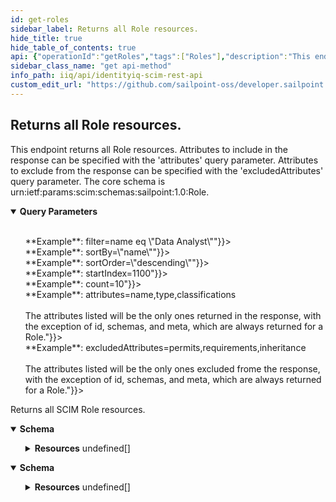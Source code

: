 ```yaml
---
id: get-roles
sidebar_label: Returns all Role resources.
hide_title: true
hide_table_of_contents: true
api: {"operationId":"getRoles","tags":["Roles"],"description":"This endpoint returns all Role resources. Attributes to include in the response can be specified with the 'attributes' query parameter. Attributes to exclude from the response can be specified with the 'excludedAttributes' query parameter. The core schema is urn:ietf:params:scim:schemas:sailpoint:1.0:Role.","parameters":[{"in":"query","name":"filter","schema":{"type":"string"},"description":"Allows for query filters according to RFC-7644, Section 3.4.2.2 - not all operations are supported.<br/><br/>**Example**: filter=name eq \"Data Analyst\""},{"in":"query","name":"sortBy","schema":{"type":"string"},"description":"Allows sorting the results by a resource's attributes.<br/><br/>**Example**: sortBy=\"name\""},{"in":"query","name":"sortOrder","schema":{"type":"string"},"description":"Determines what order to sort results in.<br/><br/>**Example**: sortOrder=\"descending\""},{"in":"query","name":"startIndex","schema":{"type":"integer"},"description":"Determines the starting index of the result set.<br/><br/>**Example**: startIndex=1100"},{"in":"query","name":"count","schema":{"type":"integer"},"description":"Specifies the number of results per page.<br/><br/>**Example**: count=10"},{"in":"query","name":"attributes","schema":{"type":"string"},"description":"The Role attributes to include in the response. The query parameter value is a comma-separated list of fields to be returned in the response for each Role.<br/><br/>**Example**: attributes=name,type,classifications<br/><br/> The attributes listed will be the only ones returned in the response, with the exception of id, schemas, and meta, which are always returned for a Role."},{"in":"query","name":"excludedAttributes","schema":{"type":"string"},"description":"The Role attributes to exclude frome the response. The query parameter value is a comma-separated list of fields to be excluded from the response for each Role.<br/><br/>**Example**: excludedAttributes=permits,requirements,inheritance<br/><br/> The attributes listed will be the only ones excluded frome the response, with the exception of id, schemas, and meta, which are always returned for a Role."}],"responses":{"200":{"description":"Returns all SCIM Role resources.","content":{"application/json":{"schema":{"properties":{"totalResults":{"description":"Number of Role resources returned","type":"integer","example":"18,"},"startIndex":{"description":"The starting index of the resource set list. Can be specified with startIndex query parameter.","type":"integer","example":1},"schemas":{"description":"SCIM Schema used for response.","type":"array","items":{"type":"string"},"example":["urn:ietf:params:scim:api:messages:2.0:ListResponse"]},"Resources":{"type":"array","items":{"properties":{"id":{"description":"IIQ ID of the Role.","type":"string","example":"c0b4568a4fe7458c434ee77d1fbt156b"},"name":{"description":"Unique name for the Role. This name MUST be unique across the entire set of Roles.","type":"string","example":"ADDirect-Production Manager"},"descriptions":{"description":"A list of localized descriptions of the Role.","type":"array","example":[{"locale":"en_US","value":"Directs production operations and processes for a plant, division, or company. Plans and maintains production schedules. Manages facilities and equipment maintenance."}]},"type":{"description":"The type of the Role.","type":"object","example":{"iiq":false,"requirements":false,"permits":false,"displayName":"IT","manualAssignment":false,"name":"it","autoAssignment":false,"assignmentSelector":false}},"displayableName":{"description":"Displayable name of the Role.","type":"string","example":"Staging Test Engineer - IT"},"active":{"description":"Flag to indicate this Role is enabled or active.","type":"boolean","example":true},"activationDate":{"description":"The date the Role will turn from inactive/disabled to active/enabled.","type":"string","format":"date-time","example":"2022-02-11T01:08:45.866-05:00"},"deactivationDate":{"description":"The date the Role will turn from active/enabled to inactive/disabled.","type":"string","format":"date-time","example":"2022-02-11T01:08:45.866-05:00"},"owner":{"description":"The owner of the Role.","type":"object","properties":{"displayName":{"description":"Display name of the Role owner.","type":"string","example":"Lori Ferguson"},"value":{"description":"ID of the Role owner.","type":"string","example":"ac1301737f901991817f90d9eb050372"},"$ref":{"description":"URI reference of the Role owner resource.","type":"string","example":"http://localhost:8080/identityiq/scim/v2/Users/ac1301737f901991817f90d9eb050372"}}},"inheritance":{"description":"Parent Roles this role inherits from.","type":"array","properties":{"displayName":{"description":"Display name of the parent Role.","type":"string","example":"Finance & Accounting"},"value":{"description":"ID of the parent Role.","type":"string","example":"ac1301737f901991817f90d9f054041c"},"$ref":{"description":"URI reference of the parent Role resource.","type":"string","example":"http://localhost:8080/identityiq/scim/v2/Roles/ac1301737f901991817f90d9f054041c"}}},"requirements":{"description":"Roles this role requires. This is normally used with business roles to reference IT roles as a way of indicating which IT roles are required to support a business role.","type":"array","properties":{"displayName":{"description":"Display name of the required Role.","type":"string","example":"Accounting General Access - IT"},"value":{"description":"ID of the required Role.","type":"string","example":"ac1301737f901991817f90d9ed110387"},"$ref":{"description":"URI reference of the required Role resource.","type":"string","example":"http://localhost:8080/identityiq/scim/v2/Roles/ac1301737f901991817f90d9ed110387"}}},"permits":{"description":"Roles this role permits. This is normally used with business roles to reference IT roles as a way of indicating which IT roles are allowed to support a business role.","type":"array","properties":{"displayName":{"description":"Display name of the permitted Role.","type":"string","example":"Accounts Payable Access - IT"},"value":{"description":"ID of the permitted Role.","type":"string","example":"ac1301737f901991817f90d9ed170388"},"$ref":{"description":"URI reference of the permitted Role resource.","type":"string","example":"http://localhost:8080/identityiq/scim/v2/Roles/ac1301737f901991817f90d9ed170388"}}},"classifications":{"description":"Classifications of this Role.","type":"array","example":[{"effective":false,"source":"UI","classification":{"displayName":"Special2","origin":"JDBCDirectDemoData","name":"Special2"}},{"effective":false,"source":"UI","classification":{"displayName":"Special7","origin":"JDBCDirectDemoData","name":"Special7"}}],"properties":{"source":{"description":"The source of the ObjectClassification.","type":"string"},"effective":{"description":"Flag indicating this is an effective Classification.","type":"boolean"},"classification":{"description":"Classification of this Object.","type":"object","properties":{"name":{"description":"The name of the Classification.","type":"string"},"displayName":{"description":"The displayName of the Classification.","type":"string"},"origin":{"description":"The origin of the Classification.","type":"string"},"type":{"description":"The type of the Classification. This can be used to group Classifications in/across different origins.","type":"string"}}}}},"meta":{"description":"Metadata of the SCIM resource.","properties":{"created":{"description":"Datetime this Role was created.","type":"string","format":"date-time","example":"2022-02-11T01:34:04.074-05:00"},"location":{"description":"The location of the SCIM resource.","type":"string","example":"http://localhost:8080/iiq/scim/v2/Roles/c0b4568a4fe7458c434ee77d1fbt156b"},"lastModified":{"description":"Datetime the Role was last modified.","type":"string","format":"date-time","example":"2022-02-11T01:08:45.866-05:00"},"version":{"description":"The version of the SCIM resource.","type":"string","example":"W/\\\"1644561244074\\\""},"resourceType":{"description":"The SCIM resource type.","type":"string","example":"Role"}}},"schemas":{"description":"The schemas involved in the SCIM resource.","type":"array","items":{"type":"string"},"example":["urn:ietf:params:scim:schemas:sailpoint:1.0:Role"]}}}}}}},"application/scim+json":{"schema":{"properties":{"totalResults":{"description":"Number of Role resources returned.","type":"integer","example":"1500,"},"startIndex":{"description":"The starting index of the resource set list. Can be specified with startIndex query parameter.","type":"integer","example":1},"schemas":{"description":"SCIM Schema used for response.","type":"array","items":{"type":"string"},"example":["urn:ietf:params:scim:api:messages:2.0:ListResponse"]},"Resources":{"description":"The SCIM resources returned for this endpoint.","type":"array","items":{"properties":{"id":{"description":"IIQ ID of the Role.","type":"string","example":"c0b4568a4fe7458c434ee77d1fbt156b"},"name":{"description":"Unique name for the Role. This name MUST be unique across the entire set of Roles.","type":"string","example":"ADDirect-Production Manager"},"descriptions":{"description":"A list of localized descriptions of the Role.","type":"array","example":[{"locale":"en_US","value":"Directs production operations and processes for a plant, division, or company. Plans and maintains production schedules. Manages facilities and equipment maintenance."}]},"type":{"description":"The type of the Role.","type":"object","example":{"iiq":false,"requirements":false,"permits":false,"displayName":"IT","manualAssignment":false,"name":"it","autoAssignment":false,"assignmentSelector":false}},"displayableName":{"description":"Displayable name of the Role.","type":"string","example":"Staging Test Engineer - IT"},"active":{"description":"Flag to indicate this Role is enabled or active.","type":"boolean","example":true},"activationDate":{"description":"The date the Role will turn from inactive/disabled to active/enabled.","type":"string","format":"date-time","example":"2022-02-11T01:08:45.866-05:00"},"deactivationDate":{"description":"The date the Role will turn from active/enabled to inactive/disabled.","type":"string","format":"date-time","example":"2022-02-11T01:08:45.866-05:00"},"owner":{"description":"The owner of the Role.","type":"object","properties":{"displayName":{"description":"Display name of the Role owner.","type":"string","example":"Lori Ferguson"},"value":{"description":"ID of the Role owner.","type":"string","example":"ac1301737f901991817f90d9eb050372"},"$ref":{"description":"URI reference of the Role owner resource.","type":"string","example":"http://localhost:8080/identityiq/scim/v2/Users/ac1301737f901991817f90d9eb050372"}}},"inheritance":{"description":"Parent Roles this role inherits from.","type":"array","properties":{"displayName":{"description":"Display name of the parent Role.","type":"string","example":"Finance & Accounting"},"value":{"description":"ID of the parent Role.","type":"string","example":"ac1301737f901991817f90d9f054041c"},"$ref":{"description":"URI reference of the parent Role resource.","type":"string","example":"http://localhost:8080/identityiq/scim/v2/Roles/ac1301737f901991817f90d9f054041c"}}},"requirements":{"description":"Roles this role requires. This is normally used with business roles to reference IT roles as a way of indicating which IT roles are required to support a business role.","type":"array","properties":{"displayName":{"description":"Display name of the required Role.","type":"string","example":"Accounting General Access - IT"},"value":{"description":"ID of the required Role.","type":"string","example":"ac1301737f901991817f90d9ed110387"},"$ref":{"description":"URI reference of the required Role resource.","type":"string","example":"http://localhost:8080/identityiq/scim/v2/Roles/ac1301737f901991817f90d9ed110387"}}},"permits":{"description":"Roles this role permits. This is normally used with business roles to reference IT roles as a way of indicating which IT roles are allowed to support a business role.","type":"array","properties":{"displayName":{"description":"Display name of the permitted Role.","type":"string","example":"Accounts Payable Access - IT"},"value":{"description":"ID of the permitted Role.","type":"string","example":"ac1301737f901991817f90d9ed170388"},"$ref":{"description":"URI reference of the permitted Role resource.","type":"string","example":"http://localhost:8080/identityiq/scim/v2/Roles/ac1301737f901991817f90d9ed170388"}}},"classifications":{"description":"Classifications of this Role.","type":"array","example":[{"effective":false,"source":"UI","classification":{"displayName":"Special2","origin":"JDBCDirectDemoData","name":"Special2"}},{"effective":false,"source":"UI","classification":{"displayName":"Special7","origin":"JDBCDirectDemoData","name":"Special7"}}],"properties":{"source":{"description":"The source of the ObjectClassification.","type":"string"},"effective":{"description":"Flag indicating this is an effective Classification.","type":"boolean"},"classification":{"description":"Classification of this Object.","type":"object","properties":{"name":{"description":"The name of the Classification.","type":"string"},"displayName":{"description":"The displayName of the Classification.","type":"string"},"origin":{"description":"The origin of the Classification.","type":"string"},"type":{"description":"The type of the Classification. This can be used to group Classifications in/across different origins.","type":"string"}}}}},"meta":{"description":"Metadata of the SCIM resource.","properties":{"created":{"description":"Datetime this Role was created.","type":"string","format":"date-time","example":"2022-02-11T01:34:04.074-05:00"},"location":{"description":"The location of the SCIM resource.","type":"string","example":"http://localhost:8080/iiq/scim/v2/Roles/c0b4568a4fe7458c434ee77d1fbt156b"},"lastModified":{"description":"Datetime the Role was last modified.","type":"string","format":"date-time","example":"2022-02-11T01:08:45.866-05:00"},"version":{"description":"The version of the SCIM resource.","type":"string","example":"W/\\\"1644561244074\\\""},"resourceType":{"description":"The SCIM resource type.","type":"string","example":"Role"}}},"schemas":{"description":"The schemas involved in the SCIM resource.","type":"array","items":{"type":"string"},"example":["urn:ietf:params:scim:schemas:sailpoint:1.0:Role"]}}}}}}}}}},"method":"get","path":"/Roles","servers":[{"url":"http://localhost:8080/identityiq/scim/v2","description":"IdentityIQ SCIM server basepath and path to API."}],"security":[{"basicAuth":[]}],"securitySchemes":{"basicAuth":{"type":"http","scheme":"basic"}},"info":{"description":"IdentityIQ REST Endpoint Interface Documentation for SCIM\n","version":"8.3","title":"IdentityIQ SCIM REST API"},"postman":{"name":"Returns all Role resources.","description":{"content":"This endpoint returns all Role resources. Attributes to include in the response can be specified with the 'attributes' query parameter. Attributes to exclude from the response can be specified with the 'excludedAttributes' query parameter. The core schema is urn:ietf:params:scim:schemas:sailpoint:1.0:Role.","type":"text/plain"},"url":{"path":["Roles"],"host":["{{baseUrl}}"],"query":[{"disabled":false,"description":{"content":"Allows for query filters according to RFC-7644, Section 3.4.2.2 - not all operations are supported.<br/><br/>**Example**: filter=name eq \"Data Analyst\"","type":"text/plain"},"key":"filter","value":""},{"disabled":false,"description":{"content":"Allows sorting the results by a resource's attributes.<br/><br/>**Example**: sortBy=\"name\"","type":"text/plain"},"key":"sortBy","value":""},{"disabled":false,"description":{"content":"Determines what order to sort results in.<br/><br/>**Example**: sortOrder=\"descending\"","type":"text/plain"},"key":"sortOrder","value":""},{"disabled":false,"description":{"content":"Determines the starting index of the result set.<br/><br/>**Example**: startIndex=1100","type":"text/plain"},"key":"startIndex","value":""},{"disabled":false,"description":{"content":"Specifies the number of results per page.<br/><br/>**Example**: count=10","type":"text/plain"},"key":"count","value":""},{"disabled":false,"description":{"content":"The Role attributes to include in the response. The query parameter value is a comma-separated list of fields to be returned in the response for each Role.<br/><br/>**Example**: attributes=name,type,classifications<br/><br/> The attributes listed will be the only ones returned in the response, with the exception of id, schemas, and meta, which are always returned for a Role.","type":"text/plain"},"key":"attributes","value":""},{"disabled":false,"description":{"content":"The Role attributes to exclude frome the response. The query parameter value is a comma-separated list of fields to be excluded from the response for each Role.<br/><br/>**Example**: excludedAttributes=permits,requirements,inheritance<br/><br/> The attributes listed will be the only ones excluded frome the response, with the exception of id, schemas, and meta, which are always returned for a Role.","type":"text/plain"},"key":"excludedAttributes","value":""}],"variable":[]},"header":[{"key":"Accept","value":"application/json"}],"method":"GET"}}
sidebar_class_name: "get api-method"
info_path: iiq/api/identityiq-scim-rest-api
custom_edit_url: "https://github.com/sailpoint-oss/developer.sailpoint.com/issues/new?assignees=&labels=&template=bug-report.md&title=%5BBug%5D+Your+Bug+Report+Here Requesting changes to 'Returns all Role resources.' (get-roles)"
---
```



## Returns all Role resources.



This endpoint returns all Role resources. Attributes to include in the response can be specified with the 'attributes' query parameter. Attributes to exclude from the response can be specified with the 'excludedAttributes' query parameter. The core schema is urn:ietf:params:scim:schemas:sailpoint:1.0:Role.

<details style={{"marginBottom":"1rem"}} data-collapsed={false} open={true}><summary style={{}}><strong>Query Parameters</strong></summary><div><ul><ParamsItem className={"paramsItem"} param={{"in":"query","name":"filter","schema":{"type":"string"},"description":"Allows for query filters according to RFC-7644, Section 3.4.2.2 - not all operations are supported.<br/><br/>**Example**: filter=name eq \"Data Analyst\""}}></ParamsItem><ParamsItem className={"paramsItem"} param={{"in":"query","name":"sortBy","schema":{"type":"string"},"description":"Allows sorting the results by a resource's attributes.<br/><br/>**Example**: sortBy=\"name\""}}></ParamsItem><ParamsItem className={"paramsItem"} param={{"in":"query","name":"sortOrder","schema":{"type":"string"},"description":"Determines what order to sort results in.<br/><br/>**Example**: sortOrder=\"descending\""}}></ParamsItem><ParamsItem className={"paramsItem"} param={{"in":"query","name":"startIndex","schema":{"type":"integer"},"description":"Determines the starting index of the result set.<br/><br/>**Example**: startIndex=1100"}}></ParamsItem><ParamsItem className={"paramsItem"} param={{"in":"query","name":"count","schema":{"type":"integer"},"description":"Specifies the number of results per page.<br/><br/>**Example**: count=10"}}></ParamsItem><ParamsItem className={"paramsItem"} param={{"in":"query","name":"attributes","schema":{"type":"string"},"description":"The Role attributes to include in the response. The query parameter value is a comma-separated list of fields to be returned in the response for each Role.<br/><br/>**Example**: attributes=name,type,classifications<br/><br/> The attributes listed will be the only ones returned in the response, with the exception of id, schemas, and meta, which are always returned for a Role."}}></ParamsItem><ParamsItem className={"paramsItem"} param={{"in":"query","name":"excludedAttributes","schema":{"type":"string"},"description":"The Role attributes to exclude frome the response. The query parameter value is a comma-separated list of fields to be excluded from the response for each Role.<br/><br/>**Example**: excludedAttributes=permits,requirements,inheritance<br/><br/> The attributes listed will be the only ones excluded frome the response, with the exception of id, schemas, and meta, which are always returned for a Role."}}></ParamsItem></ul></div></details><div><ApiTabs><TabItem label={"200"} value={"200"}><div>

Returns all SCIM Role resources.

</div><div><MimeTabs schemaType={"response"}><TabItem label={"application/json"} value={"application/json"}><SchemaTabs><TabItem label={"Schema"} value={"Schema"}><details style={{}} data-collapsed={false} open={true}><summary style={{"textAlign":"left"}}><strong>Schema</strong></summary><div style={{"textAlign":"left","marginLeft":"1rem"}}></div><ul style={{"marginLeft":"1rem"}}><SchemaItem collapsible={false} name={"totalResults"} required={false} deprecated={undefined} schemaDescription={"Number of Role resources returned"} schemaName={"integer"} qualifierMessage={undefined} defaultValue={undefined}></SchemaItem><SchemaItem collapsible={false} name={"startIndex"} required={false} deprecated={undefined} schemaDescription={"The starting index of the resource set list. Can be specified with startIndex query parameter."} schemaName={"integer"} qualifierMessage={undefined} defaultValue={undefined}></SchemaItem><SchemaItem collapsible={false} name={"schemas"} required={false} deprecated={undefined} schemaDescription={"SCIM Schema used for response."} schemaName={"string[]"} qualifierMessage={undefined} defaultValue={undefined}></SchemaItem><SchemaItem collapsible={true} className={"schemaItem"}><details style={{}}><summary style={{}}><strong>Resources</strong><span style={{"opacity":"0.6"}}> undefined[]</span></summary><div style={{"marginLeft":"1rem"}}><SchemaItem collapsible={false} name={"id"} required={false} deprecated={undefined} schemaDescription={"IIQ ID of the Role."} schemaName={"string"} qualifierMessage={undefined} defaultValue={undefined}></SchemaItem><SchemaItem collapsible={false} name={"name"} required={false} deprecated={undefined} schemaDescription={"Unique name for the Role. This name MUST be unique across the entire set of Roles."} schemaName={"string"} qualifierMessage={undefined} defaultValue={undefined}></SchemaItem><SchemaItem collapsible={false} name={"descriptions"} required={false} deprecated={undefined} schemaDescription={"A list of localized descriptions of the Role."} schemaName={"array"} qualifierMessage={undefined} defaultValue={undefined}></SchemaItem><SchemaItem collapsible={false} name={"type"} required={false} deprecated={undefined} schemaDescription={"The type of the Role."} schemaName={"object"} qualifierMessage={undefined} defaultValue={undefined}></SchemaItem><SchemaItem collapsible={false} name={"displayableName"} required={false} deprecated={undefined} schemaDescription={"Displayable name of the Role."} schemaName={"string"} qualifierMessage={undefined} defaultValue={undefined}></SchemaItem><SchemaItem collapsible={false} name={"active"} required={false} deprecated={undefined} schemaDescription={"Flag to indicate this Role is enabled or active."} schemaName={"boolean"} qualifierMessage={undefined} defaultValue={undefined}></SchemaItem><SchemaItem collapsible={false} name={"activationDate"} required={false} deprecated={undefined} schemaDescription={"The date the Role will turn from inactive/disabled to active/enabled."} schemaName={"date-time"} qualifierMessage={undefined} defaultValue={undefined}></SchemaItem><SchemaItem collapsible={false} name={"deactivationDate"} required={false} deprecated={undefined} schemaDescription={"The date the Role will turn from active/enabled to inactive/disabled."} schemaName={"date-time"} qualifierMessage={undefined} defaultValue={undefined}></SchemaItem><SchemaItem collapsible={true} className={"schemaItem"}><details style={{}}><summary style={{}}><strong>owner</strong><span style={{"opacity":"0.6"}}> object</span></summary><div style={{"marginLeft":"1rem"}}><div style={{"marginTop":".5rem","marginBottom":".5rem"}}>

The owner of the Role.

</div><SchemaItem collapsible={false} name={"displayName"} required={false} deprecated={undefined} schemaDescription={"Display name of the Role owner."} schemaName={"string"} qualifierMessage={undefined} defaultValue={undefined}></SchemaItem><SchemaItem collapsible={false} name={"value"} required={false} deprecated={undefined} schemaDescription={"ID of the Role owner."} schemaName={"string"} qualifierMessage={undefined} defaultValue={undefined}></SchemaItem><SchemaItem collapsible={false} name={"$ref"} required={false} deprecated={undefined} schemaDescription={"URI reference of the Role owner resource."} schemaName={"string"} qualifierMessage={undefined} defaultValue={undefined}></SchemaItem></div></details></SchemaItem><SchemaItem collapsible={true} className={"schemaItem"}><details style={{}}><summary style={{}}><strong>inheritance</strong><span style={{"opacity":"0.6"}}> array</span></summary><div style={{"marginLeft":"1rem"}}><div style={{"marginTop":".5rem","marginBottom":".5rem"}}>

Parent Roles this role inherits from.

</div><SchemaItem collapsible={false} name={"displayName"} required={false} deprecated={undefined} schemaDescription={"Display name of the parent Role."} schemaName={"string"} qualifierMessage={undefined} defaultValue={undefined}></SchemaItem><SchemaItem collapsible={false} name={"value"} required={false} deprecated={undefined} schemaDescription={"ID of the parent Role."} schemaName={"string"} qualifierMessage={undefined} defaultValue={undefined}></SchemaItem><SchemaItem collapsible={false} name={"$ref"} required={false} deprecated={undefined} schemaDescription={"URI reference of the parent Role resource."} schemaName={"string"} qualifierMessage={undefined} defaultValue={undefined}></SchemaItem></div></details></SchemaItem><SchemaItem collapsible={true} className={"schemaItem"}><details style={{}}><summary style={{}}><strong>requirements</strong><span style={{"opacity":"0.6"}}> array</span></summary><div style={{"marginLeft":"1rem"}}><div style={{"marginTop":".5rem","marginBottom":".5rem"}}>

Roles this role requires. This is normally used with business roles to reference IT roles as a way of indicating which IT roles are required to support a business role.

</div><SchemaItem collapsible={false} name={"displayName"} required={false} deprecated={undefined} schemaDescription={"Display name of the required Role."} schemaName={"string"} qualifierMessage={undefined} defaultValue={undefined}></SchemaItem><SchemaItem collapsible={false} name={"value"} required={false} deprecated={undefined} schemaDescription={"ID of the required Role."} schemaName={"string"} qualifierMessage={undefined} defaultValue={undefined}></SchemaItem><SchemaItem collapsible={false} name={"$ref"} required={false} deprecated={undefined} schemaDescription={"URI reference of the required Role resource."} schemaName={"string"} qualifierMessage={undefined} defaultValue={undefined}></SchemaItem></div></details></SchemaItem><SchemaItem collapsible={true} className={"schemaItem"}><details style={{}}><summary style={{}}><strong>permits</strong><span style={{"opacity":"0.6"}}> array</span></summary><div style={{"marginLeft":"1rem"}}><div style={{"marginTop":".5rem","marginBottom":".5rem"}}>

Roles this role permits. This is normally used with business roles to reference IT roles as a way of indicating which IT roles are allowed to support a business role.

</div><SchemaItem collapsible={false} name={"displayName"} required={false} deprecated={undefined} schemaDescription={"Display name of the permitted Role."} schemaName={"string"} qualifierMessage={undefined} defaultValue={undefined}></SchemaItem><SchemaItem collapsible={false} name={"value"} required={false} deprecated={undefined} schemaDescription={"ID of the permitted Role."} schemaName={"string"} qualifierMessage={undefined} defaultValue={undefined}></SchemaItem><SchemaItem collapsible={false} name={"$ref"} required={false} deprecated={undefined} schemaDescription={"URI reference of the permitted Role resource."} schemaName={"string"} qualifierMessage={undefined} defaultValue={undefined}></SchemaItem></div></details></SchemaItem><SchemaItem collapsible={true} className={"schemaItem"}><details style={{}}><summary style={{}}><strong>classifications</strong><span style={{"opacity":"0.6"}}> array</span></summary><div style={{"marginLeft":"1rem"}}><div style={{"marginTop":".5rem","marginBottom":".5rem"}}>

Classifications of this Role.

</div><SchemaItem collapsible={false} name={"source"} required={false} deprecated={undefined} schemaDescription={"The source of the ObjectClassification."} schemaName={"string"} qualifierMessage={undefined} defaultValue={undefined}></SchemaItem><SchemaItem collapsible={false} name={"effective"} required={false} deprecated={undefined} schemaDescription={"Flag indicating this is an effective Classification."} schemaName={"boolean"} qualifierMessage={undefined} defaultValue={undefined}></SchemaItem><SchemaItem collapsible={true} className={"schemaItem"}><details style={{}}><summary style={{}}><strong>classification</strong><span style={{"opacity":"0.6"}}> object</span></summary><div style={{"marginLeft":"1rem"}}><div style={{"marginTop":".5rem","marginBottom":".5rem"}}>

Classification of this Object.

</div><SchemaItem collapsible={false} name={"name"} required={false} deprecated={undefined} schemaDescription={"The name of the Classification."} schemaName={"string"} qualifierMessage={undefined} defaultValue={undefined}></SchemaItem><SchemaItem collapsible={false} name={"displayName"} required={false} deprecated={undefined} schemaDescription={"The displayName of the Classification."} schemaName={"string"} qualifierMessage={undefined} defaultValue={undefined}></SchemaItem><SchemaItem collapsible={false} name={"origin"} required={false} deprecated={undefined} schemaDescription={"The origin of the Classification."} schemaName={"string"} qualifierMessage={undefined} defaultValue={undefined}></SchemaItem><SchemaItem collapsible={false} name={"type"} required={false} deprecated={undefined} schemaDescription={"The type of the Classification. This can be used to group Classifications in/across different origins."} schemaName={"string"} qualifierMessage={undefined} defaultValue={undefined}></SchemaItem></div></details></SchemaItem></div></details></SchemaItem><SchemaItem collapsible={true} className={"schemaItem"}><details style={{}}><summary style={{}}><strong>meta</strong><span style={{"opacity":"0.6"}}> </span></summary><div style={{"marginLeft":"1rem"}}><div style={{"marginTop":".5rem","marginBottom":".5rem"}}>

Metadata of the SCIM resource.

</div><SchemaItem collapsible={false} name={"created"} required={false} deprecated={undefined} schemaDescription={"Datetime this Role was created."} schemaName={"date-time"} qualifierMessage={undefined} defaultValue={undefined}></SchemaItem><SchemaItem collapsible={false} name={"location"} required={false} deprecated={undefined} schemaDescription={"The location of the SCIM resource."} schemaName={"string"} qualifierMessage={undefined} defaultValue={undefined}></SchemaItem><SchemaItem collapsible={false} name={"lastModified"} required={false} deprecated={undefined} schemaDescription={"Datetime the Role was last modified."} schemaName={"date-time"} qualifierMessage={undefined} defaultValue={undefined}></SchemaItem><SchemaItem collapsible={false} name={"version"} required={false} deprecated={undefined} schemaDescription={"The version of the SCIM resource."} schemaName={"string"} qualifierMessage={undefined} defaultValue={undefined}></SchemaItem><SchemaItem collapsible={false} name={"resourceType"} required={false} deprecated={undefined} schemaDescription={"The SCIM resource type."} schemaName={"string"} qualifierMessage={undefined} defaultValue={undefined}></SchemaItem></div></details></SchemaItem><SchemaItem collapsible={false} name={"schemas"} required={false} deprecated={undefined} schemaDescription={"The schemas involved in the SCIM resource."} schemaName={"string[]"} qualifierMessage={undefined} defaultValue={undefined}></SchemaItem></div></details></SchemaItem></ul></details></TabItem><TabItem label={"Example (from schema)"} value={"Example (from schema)"}><ResponseSamples responseExample={"{\n  \"totalResults\": \"18,\",\n  \"startIndex\": 1,\n  \"schemas\": [\n    \"urn:ietf:params:scim:api:messages:2.0:ListResponse\"\n  ],\n  \"Resources\": [\n    {\n      \"id\": \"c0b4568a4fe7458c434ee77d1fbt156b\",\n      \"name\": \"ADDirect-Production Manager\",\n      \"descriptions\": [\n        {\n          \"locale\": \"en_US\",\n          \"value\": \"Directs production operations and processes for a plant, division, or company. Plans and maintains production schedules. Manages facilities and equipment maintenance.\"\n        }\n      ],\n      \"type\": {\n        \"iiq\": false,\n        \"requirements\": false,\n        \"permits\": false,\n        \"displayName\": \"IT\",\n        \"manualAssignment\": false,\n        \"name\": \"it\",\n        \"autoAssignment\": false,\n        \"assignmentSelector\": false\n      },\n      \"displayableName\": \"Staging Test Engineer - IT\",\n      \"active\": true,\n      \"activationDate\": \"2022-02-11T01:08:45.866-05:00\",\n      \"deactivationDate\": \"2022-02-11T01:08:45.866-05:00\",\n      \"owner\": {\n        \"displayName\": \"Lori Ferguson\",\n        \"value\": \"ac1301737f901991817f90d9eb050372\",\n        \"$ref\": \"http://localhost:8080/identityiq/scim/v2/Users/ac1301737f901991817f90d9eb050372\"\n      },\n      \"inheritance\": [\n        null\n      ],\n      \"requirements\": [\n        null\n      ],\n      \"permits\": [\n        null\n      ],\n      \"classifications\": [\n        {\n          \"effective\": false,\n          \"source\": \"UI\",\n          \"classification\": {\n            \"displayName\": \"Special2\",\n            \"origin\": \"JDBCDirectDemoData\",\n            \"name\": \"Special2\"\n          }\n        },\n        {\n          \"effective\": false,\n          \"source\": \"UI\",\n          \"classification\": {\n            \"displayName\": \"Special7\",\n            \"origin\": \"JDBCDirectDemoData\",\n            \"name\": \"Special7\"\n          }\n        }\n      ],\n      \"meta\": {\n        \"created\": \"2022-02-11T01:34:04.074-05:00\",\n        \"location\": \"http://localhost:8080/iiq/scim/v2/Roles/c0b4568a4fe7458c434ee77d1fbt156b\",\n        \"lastModified\": \"2022-02-11T01:08:45.866-05:00\",\n        \"version\": \"W/\\\\\\\"1644561244074\\\\\\\"\",\n        \"resourceType\": \"Role\"\n      },\n      \"schemas\": [\n        \"urn:ietf:params:scim:schemas:sailpoint:1.0:Role\"\n      ]\n    }\n  ]\n}"} language={"json"}></ResponseSamples></TabItem></SchemaTabs></TabItem><TabItem label={"application/scim+json"} value={"application/scim+json"}><SchemaTabs><TabItem label={"Schema"} value={"Schema"}><details style={{}} data-collapsed={false} open={true}><summary style={{"textAlign":"left"}}><strong>Schema</strong></summary><div style={{"textAlign":"left","marginLeft":"1rem"}}></div><ul style={{"marginLeft":"1rem"}}><SchemaItem collapsible={false} name={"totalResults"} required={false} deprecated={undefined} schemaDescription={"Number of Role resources returned."} schemaName={"integer"} qualifierMessage={undefined} defaultValue={undefined}></SchemaItem><SchemaItem collapsible={false} name={"startIndex"} required={false} deprecated={undefined} schemaDescription={"The starting index of the resource set list. Can be specified with startIndex query parameter."} schemaName={"integer"} qualifierMessage={undefined} defaultValue={undefined}></SchemaItem><SchemaItem collapsible={false} name={"schemas"} required={false} deprecated={undefined} schemaDescription={"SCIM Schema used for response."} schemaName={"string[]"} qualifierMessage={undefined} defaultValue={undefined}></SchemaItem><SchemaItem collapsible={true} className={"schemaItem"}><details style={{}}><summary style={{}}><strong>Resources</strong><span style={{"opacity":"0.6"}}> undefined[]</span></summary><div style={{"marginLeft":"1rem"}}><div style={{"marginTop":".5rem","marginBottom":".5rem"}}>

The SCIM resources returned for this endpoint.

</div><SchemaItem collapsible={false} name={"id"} required={false} deprecated={undefined} schemaDescription={"IIQ ID of the Role."} schemaName={"string"} qualifierMessage={undefined} defaultValue={undefined}></SchemaItem><SchemaItem collapsible={false} name={"name"} required={false} deprecated={undefined} schemaDescription={"Unique name for the Role. This name MUST be unique across the entire set of Roles."} schemaName={"string"} qualifierMessage={undefined} defaultValue={undefined}></SchemaItem><SchemaItem collapsible={false} name={"descriptions"} required={false} deprecated={undefined} schemaDescription={"A list of localized descriptions of the Role."} schemaName={"array"} qualifierMessage={undefined} defaultValue={undefined}></SchemaItem><SchemaItem collapsible={false} name={"type"} required={false} deprecated={undefined} schemaDescription={"The type of the Role."} schemaName={"object"} qualifierMessage={undefined} defaultValue={undefined}></SchemaItem><SchemaItem collapsible={false} name={"displayableName"} required={false} deprecated={undefined} schemaDescription={"Displayable name of the Role."} schemaName={"string"} qualifierMessage={undefined} defaultValue={undefined}></SchemaItem><SchemaItem collapsible={false} name={"active"} required={false} deprecated={undefined} schemaDescription={"Flag to indicate this Role is enabled or active."} schemaName={"boolean"} qualifierMessage={undefined} defaultValue={undefined}></SchemaItem><SchemaItem collapsible={false} name={"activationDate"} required={false} deprecated={undefined} schemaDescription={"The date the Role will turn from inactive/disabled to active/enabled."} schemaName={"date-time"} qualifierMessage={undefined} defaultValue={undefined}></SchemaItem><SchemaItem collapsible={false} name={"deactivationDate"} required={false} deprecated={undefined} schemaDescription={"The date the Role will turn from active/enabled to inactive/disabled."} schemaName={"date-time"} qualifierMessage={undefined} defaultValue={undefined}></SchemaItem><SchemaItem collapsible={true} className={"schemaItem"}><details style={{}}><summary style={{}}><strong>owner</strong><span style={{"opacity":"0.6"}}> object</span></summary><div style={{"marginLeft":"1rem"}}><div style={{"marginTop":".5rem","marginBottom":".5rem"}}>

The owner of the Role.

</div><SchemaItem collapsible={false} name={"displayName"} required={false} deprecated={undefined} schemaDescription={"Display name of the Role owner."} schemaName={"string"} qualifierMessage={undefined} defaultValue={undefined}></SchemaItem><SchemaItem collapsible={false} name={"value"} required={false} deprecated={undefined} schemaDescription={"ID of the Role owner."} schemaName={"string"} qualifierMessage={undefined} defaultValue={undefined}></SchemaItem><SchemaItem collapsible={false} name={"$ref"} required={false} deprecated={undefined} schemaDescription={"URI reference of the Role owner resource."} schemaName={"string"} qualifierMessage={undefined} defaultValue={undefined}></SchemaItem></div></details></SchemaItem><SchemaItem collapsible={true} className={"schemaItem"}><details style={{}}><summary style={{}}><strong>inheritance</strong><span style={{"opacity":"0.6"}}> array</span></summary><div style={{"marginLeft":"1rem"}}><div style={{"marginTop":".5rem","marginBottom":".5rem"}}>

Parent Roles this role inherits from.

</div><SchemaItem collapsible={false} name={"displayName"} required={false} deprecated={undefined} schemaDescription={"Display name of the parent Role."} schemaName={"string"} qualifierMessage={undefined} defaultValue={undefined}></SchemaItem><SchemaItem collapsible={false} name={"value"} required={false} deprecated={undefined} schemaDescription={"ID of the parent Role."} schemaName={"string"} qualifierMessage={undefined} defaultValue={undefined}></SchemaItem><SchemaItem collapsible={false} name={"$ref"} required={false} deprecated={undefined} schemaDescription={"URI reference of the parent Role resource."} schemaName={"string"} qualifierMessage={undefined} defaultValue={undefined}></SchemaItem></div></details></SchemaItem><SchemaItem collapsible={true} className={"schemaItem"}><details style={{}}><summary style={{}}><strong>requirements</strong><span style={{"opacity":"0.6"}}> array</span></summary><div style={{"marginLeft":"1rem"}}><div style={{"marginTop":".5rem","marginBottom":".5rem"}}>

Roles this role requires. This is normally used with business roles to reference IT roles as a way of indicating which IT roles are required to support a business role.

</div><SchemaItem collapsible={false} name={"displayName"} required={false} deprecated={undefined} schemaDescription={"Display name of the required Role."} schemaName={"string"} qualifierMessage={undefined} defaultValue={undefined}></SchemaItem><SchemaItem collapsible={false} name={"value"} required={false} deprecated={undefined} schemaDescription={"ID of the required Role."} schemaName={"string"} qualifierMessage={undefined} defaultValue={undefined}></SchemaItem><SchemaItem collapsible={false} name={"$ref"} required={false} deprecated={undefined} schemaDescription={"URI reference of the required Role resource."} schemaName={"string"} qualifierMessage={undefined} defaultValue={undefined}></SchemaItem></div></details></SchemaItem><SchemaItem collapsible={true} className={"schemaItem"}><details style={{}}><summary style={{}}><strong>permits</strong><span style={{"opacity":"0.6"}}> array</span></summary><div style={{"marginLeft":"1rem"}}><div style={{"marginTop":".5rem","marginBottom":".5rem"}}>

Roles this role permits. This is normally used with business roles to reference IT roles as a way of indicating which IT roles are allowed to support a business role.

</div><SchemaItem collapsible={false} name={"displayName"} required={false} deprecated={undefined} schemaDescription={"Display name of the permitted Role."} schemaName={"string"} qualifierMessage={undefined} defaultValue={undefined}></SchemaItem><SchemaItem collapsible={false} name={"value"} required={false} deprecated={undefined} schemaDescription={"ID of the permitted Role."} schemaName={"string"} qualifierMessage={undefined} defaultValue={undefined}></SchemaItem><SchemaItem collapsible={false} name={"$ref"} required={false} deprecated={undefined} schemaDescription={"URI reference of the permitted Role resource."} schemaName={"string"} qualifierMessage={undefined} defaultValue={undefined}></SchemaItem></div></details></SchemaItem><SchemaItem collapsible={true} className={"schemaItem"}><details style={{}}><summary style={{}}><strong>classifications</strong><span style={{"opacity":"0.6"}}> array</span></summary><div style={{"marginLeft":"1rem"}}><div style={{"marginTop":".5rem","marginBottom":".5rem"}}>

Classifications of this Role.

</div><SchemaItem collapsible={false} name={"source"} required={false} deprecated={undefined} schemaDescription={"The source of the ObjectClassification."} schemaName={"string"} qualifierMessage={undefined} defaultValue={undefined}></SchemaItem><SchemaItem collapsible={false} name={"effective"} required={false} deprecated={undefined} schemaDescription={"Flag indicating this is an effective Classification."} schemaName={"boolean"} qualifierMessage={undefined} defaultValue={undefined}></SchemaItem><SchemaItem collapsible={true} className={"schemaItem"}><details style={{}}><summary style={{}}><strong>classification</strong><span style={{"opacity":"0.6"}}> object</span></summary><div style={{"marginLeft":"1rem"}}><div style={{"marginTop":".5rem","marginBottom":".5rem"}}>

Classification of this Object.

</div><SchemaItem collapsible={false} name={"name"} required={false} deprecated={undefined} schemaDescription={"The name of the Classification."} schemaName={"string"} qualifierMessage={undefined} defaultValue={undefined}></SchemaItem><SchemaItem collapsible={false} name={"displayName"} required={false} deprecated={undefined} schemaDescription={"The displayName of the Classification."} schemaName={"string"} qualifierMessage={undefined} defaultValue={undefined}></SchemaItem><SchemaItem collapsible={false} name={"origin"} required={false} deprecated={undefined} schemaDescription={"The origin of the Classification."} schemaName={"string"} qualifierMessage={undefined} defaultValue={undefined}></SchemaItem><SchemaItem collapsible={false} name={"type"} required={false} deprecated={undefined} schemaDescription={"The type of the Classification. This can be used to group Classifications in/across different origins."} schemaName={"string"} qualifierMessage={undefined} defaultValue={undefined}></SchemaItem></div></details></SchemaItem></div></details></SchemaItem><SchemaItem collapsible={true} className={"schemaItem"}><details style={{}}><summary style={{}}><strong>meta</strong><span style={{"opacity":"0.6"}}> </span></summary><div style={{"marginLeft":"1rem"}}><div style={{"marginTop":".5rem","marginBottom":".5rem"}}>

Metadata of the SCIM resource.

</div><SchemaItem collapsible={false} name={"created"} required={false} deprecated={undefined} schemaDescription={"Datetime this Role was created."} schemaName={"date-time"} qualifierMessage={undefined} defaultValue={undefined}></SchemaItem><SchemaItem collapsible={false} name={"location"} required={false} deprecated={undefined} schemaDescription={"The location of the SCIM resource."} schemaName={"string"} qualifierMessage={undefined} defaultValue={undefined}></SchemaItem><SchemaItem collapsible={false} name={"lastModified"} required={false} deprecated={undefined} schemaDescription={"Datetime the Role was last modified."} schemaName={"date-time"} qualifierMessage={undefined} defaultValue={undefined}></SchemaItem><SchemaItem collapsible={false} name={"version"} required={false} deprecated={undefined} schemaDescription={"The version of the SCIM resource."} schemaName={"string"} qualifierMessage={undefined} defaultValue={undefined}></SchemaItem><SchemaItem collapsible={false} name={"resourceType"} required={false} deprecated={undefined} schemaDescription={"The SCIM resource type."} schemaName={"string"} qualifierMessage={undefined} defaultValue={undefined}></SchemaItem></div></details></SchemaItem><SchemaItem collapsible={false} name={"schemas"} required={false} deprecated={undefined} schemaDescription={"The schemas involved in the SCIM resource."} schemaName={"string[]"} qualifierMessage={undefined} defaultValue={undefined}></SchemaItem></div></details></SchemaItem></ul></details></TabItem><TabItem label={"Example (from schema)"} value={"Example (from schema)"}><ResponseSamples responseExample={"{\n  \"totalResults\": \"1500,\",\n  \"startIndex\": 1,\n  \"schemas\": [\n    \"urn:ietf:params:scim:api:messages:2.0:ListResponse\"\n  ],\n  \"Resources\": [\n    {\n      \"id\": \"c0b4568a4fe7458c434ee77d1fbt156b\",\n      \"name\": \"ADDirect-Production Manager\",\n      \"descriptions\": [\n        {\n          \"locale\": \"en_US\",\n          \"value\": \"Directs production operations and processes for a plant, division, or company. Plans and maintains production schedules. Manages facilities and equipment maintenance.\"\n        }\n      ],\n      \"type\": {\n        \"iiq\": false,\n        \"requirements\": false,\n        \"permits\": false,\n        \"displayName\": \"IT\",\n        \"manualAssignment\": false,\n        \"name\": \"it\",\n        \"autoAssignment\": false,\n        \"assignmentSelector\": false\n      },\n      \"displayableName\": \"Staging Test Engineer - IT\",\n      \"active\": true,\n      \"activationDate\": \"2022-02-11T01:08:45.866-05:00\",\n      \"deactivationDate\": \"2022-02-11T01:08:45.866-05:00\",\n      \"owner\": {\n        \"displayName\": \"Lori Ferguson\",\n        \"value\": \"ac1301737f901991817f90d9eb050372\",\n        \"$ref\": \"http://localhost:8080/identityiq/scim/v2/Users/ac1301737f901991817f90d9eb050372\"\n      },\n      \"inheritance\": [\n        null\n      ],\n      \"requirements\": [\n        null\n      ],\n      \"permits\": [\n        null\n      ],\n      \"classifications\": [\n        {\n          \"effective\": false,\n          \"source\": \"UI\",\n          \"classification\": {\n            \"displayName\": \"Special2\",\n            \"origin\": \"JDBCDirectDemoData\",\n            \"name\": \"Special2\"\n          }\n        },\n        {\n          \"effective\": false,\n          \"source\": \"UI\",\n          \"classification\": {\n            \"displayName\": \"Special7\",\n            \"origin\": \"JDBCDirectDemoData\",\n            \"name\": \"Special7\"\n          }\n        }\n      ],\n      \"meta\": {\n        \"created\": \"2022-02-11T01:34:04.074-05:00\",\n        \"location\": \"http://localhost:8080/iiq/scim/v2/Roles/c0b4568a4fe7458c434ee77d1fbt156b\",\n        \"lastModified\": \"2022-02-11T01:08:45.866-05:00\",\n        \"version\": \"W/\\\\\\\"1644561244074\\\\\\\"\",\n        \"resourceType\": \"Role\"\n      },\n      \"schemas\": [\n        \"urn:ietf:params:scim:schemas:sailpoint:1.0:Role\"\n      ]\n    }\n  ]\n}"} language={"json"}></ResponseSamples></TabItem></SchemaTabs></TabItem></MimeTabs></div></TabItem></ApiTabs></div>
